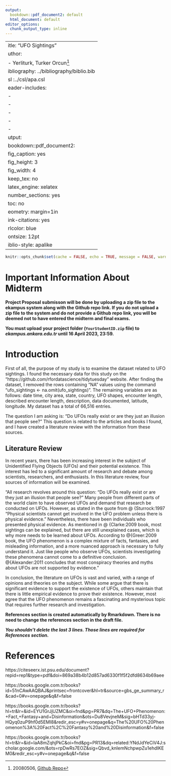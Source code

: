 ```yaml
---
output:
  bookdown::pdf_document2: default
  html_document: default
editor_options: 
  chunk_output_type: inline
---
```

 ---
title: "UFO Sightings"
author: 
   - Yerliturk, Turker Orcun[^1]
bibliography: ../bibliography/biblio.bib
csl :../csl/apa.csl
header-includes:
  - \usepackage{polyglossia}
  - \setmainlanguage{english}
  - \usepackage{booktabs}
  - \usepackage{caption} 
  - \captionsetup[table]{skip=10pt}
output:
  bookdown::pdf_document2:
    fig_caption: yes
    fig_height: 3
    fig_width: 4
    keep_tex: no
    latex_engine: xelatex
    number_sections: yes
    toc: no
geometry: margin=1in
link-citations: yes
urlcolor: blue
fontsize: 12pt
biblio-style: apalike
---
```r
knitr::opts_chunk$set(cache = FALSE, echo = TRUE, message = FALSE, warning = FALSE)
```

<!-- ======================================================================= -->
<!-- ============================== FOOTNOTES ============================== -->
<!-- ======================================================================= -->
[^1]: 20080506, [Github Repo](https://github.com/orcunyerliturk/midterm)

# Important Information About Midterm

\colorbox{BurntOrange}{WRITE YOUR GITHUB REPO LINK ON LINE 35 IN THIS FILE!}

**Project Proposal submisson will be done by uploading a zip file to the ekampus system along with the Github repo link. If you do not upload a zip file to the system and do not provide a Github repo link, you will be deemed not to have entered the midterm and final exams.**

**You must upload your project folder (`YourStudentID.zip` file) to *ekampus.ankara.edu.tr* until 16 April 2023, 23:59.**

\colorbox{WildStrawberry}{Read the README.md file in the project folder for more information.}

# Introduction
First of all, the purpose of my study is to examine the dataset related to UFO sightings. I found the necessary data for this study on the "https://github.com/rfordatascience/tidytuesday" website. After finding the dataset, I removed the rows containing "NA" values using the command "ufo_sightings <- na.omit(ufo_sightings)". The remaining variables are as follows: date time, city area, state, country, UFO shapes, encounter length, described encounter length, description, data documented, latitude, longitude. My dataset has a total of 66,516 entries.

The question I am asking is: "Do UFOs really exist or are they just an illusion that people see?" This question is related to the articles and books I found, and I have created a literature review with the information from these sources.

## Literature Review

In recent years, there has been increasing interest in the subject of Unidentified Flying Objects (UFOs) and their potential existence. This interest has led to a significant amount of research and debate among scientists, researchers, and enthusiasts. In this literature review, four sources of information will be examined.

"All research revolves around this question: “Do UFOs really exist or are they just an illusion that people see?” Many people from different parts of the world claim to have observed UFOs and demand that research be conducted on UFOs. However, as stated in the quote from @ {Sturrock:1997 "Physical scientists cannot get involved in the UFO problem unless there is physical evidence." Nevertheless, there have been individuals who presented physical evidence. As mentioned in @ {Clarke:2009 book, most sightings can be explained, but there are still unexplained cases, which is why more needs to be learned about UFOs. According to @{Greer:2009 book, the UFO phenomenon is a complex mixture of facts, fantasies, and misleading information, and a more nuanced approach is necessary to fully understand it. Just like people who observe UFOs, scientists investigating these phenomena cannot come to a definitive conclusion. @{Alexander:2011 concludes that most conspiracy theories and myths about UFOs are not supported by evidence."

In conclusion, the literature on UFOs is vast and varied, with a range of opinions and theories on the subject. While some argue that there is significant evidence to support the existence of UFOs, others maintain that there is little empirical evidence to prove their existence. However, most agree that the UFO phenomenon remains a fascinating and mysterious topic that requires further research and investigation.




**References section is created automatically by Rmarkdown. There is no need to change the references section in the draft file.**

**_You shouldn't delete the last 3 lines. Those lines are required for References section._**

\newpage
# References {#references}
<div id="refs"></div>

https://citeseerx.ist.psu.edu/document?repid=rep1&type=pdf&doi=869a38b4b12d857ad6330f1f5f2dfd8634b69aee

https://books.google.com.tr/books?id=51nCAwAAQBAJ&printsec=frontcover&hl=tr&source=gbs_ge_summary_r&cad=0#v=onepage&q&f=false

https://books.google.com.tr/books?hl=tr&lr=&id=EYU1GrJjUZMC&oi=fnd&pg=PR7&dq=The+UFO+Phenomenon:+Fact,+Fantasy+and+Disinformation&ots=Du8VevjneM&sig=bHTd33yj-HQyq0zuP9hf0d5EMI8&redir_esc=y#v=onepage&q=The%20UFO%20Phenomenon%3A%20Fact%2C%20Fantasy%20and%20Disinformation&f=false

https://books.google.com.tr/books?hl=tr&lr=&id=IaA8mZqhjPkC&oi=fnd&pg=PR13&dq=related:YNdJdYeCiV4J:scholar.google.com/&ots=rpDwRs7EOZ&sig=Qbvd_knIemNchpwpZu1ehdIKEM0&redir_esc=y#v=onepage&q&f=false
